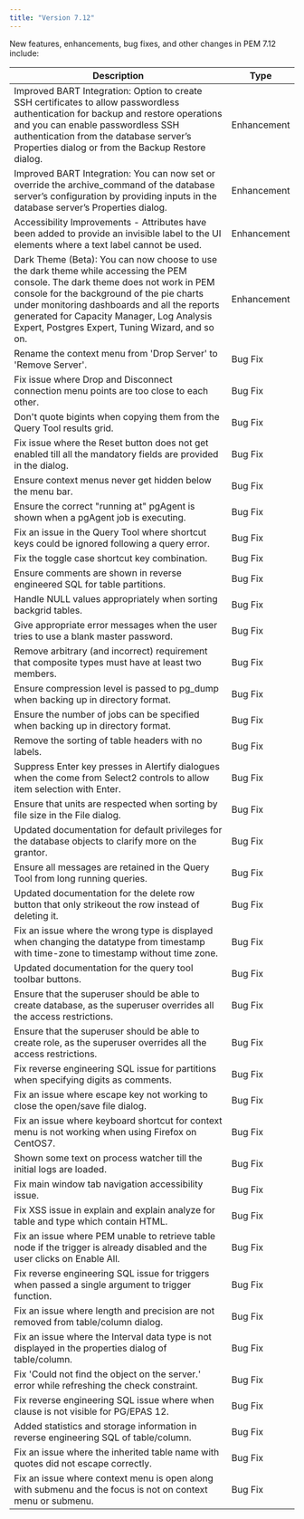 ```yaml
---
title: "Version 7.12"
---
```


New features, enhancements, bug fixes, and other changes in PEM 7.12 include:

| Description | Type |
| --------- | -----|
|  Improved BART Integration: Option to create SSH certificates to allow passwordless authentication for backup and restore operations and you can enable passwordless SSH authentication from the database server’s Properties dialog or from the Backup Restore dialog. | Enhancement |
|  Improved BART Integration: You can now set or override the archive_command of the database server’s configuration by providing inputs in the database server’s Properties dialog.  | Enhancement |
| Accessibility Improvements - Attributes have been added to provide an invisible label to the UI elements where a text label cannot be used. | Enhancement |
| Dark Theme (Beta): You can now choose to use the dark theme while accessing the PEM console. The dark theme does not work in PEM console for the background of the pie charts under monitoring dashboards and all the reports generated for Capacity Manager, Log Analysis Expert, Postgres Expert, Tuning Wizard, and so on. | Enhancement |
| Rename the context menu from 'Drop Server' to 'Remove Server'. | Bug Fix |
| Fix issue where Drop and Disconnect connection menu points are too close to each other. | Bug Fix |
| Don't quote bigints when copying them from the Query Tool results grid. | Bug Fix |
| Fix issue where the Reset button does not get enabled till all the mandatory fields are provided in the dialog. | Bug Fix |
| Ensure context menus never get hidden below the menu bar. | Bug Fix |
| Ensure the correct "running at" pgAgent is shown when a pgAgent job is executing. | Bug Fix |
| Fix an issue in the Query Tool where shortcut keys could be ignored following a query error. | Bug Fix |
| Fix the toggle case shortcut key combination. | Bug Fix |
| Ensure comments are shown in reverse engineered SQL for table partitions. | Bug Fix |
| Handle NULL values appropriately when sorting backgrid tables. | Bug Fix |
| Give appropriate error messages when the user tries to use a blank master password. | Bug Fix |
| Remove arbitrary (and incorrect) requirement that composite types must have at least two members. | Bug Fix |
| Ensure compression level is passed to pg_dump when backing up in directory format. | Bug Fix |
| Ensure the number of jobs can be specified when backing up in directory format. | Bug Fix |
| Remove the sorting of table headers with no labels. | Bug Fix |
| Suppress Enter key presses in Alertify dialogues when the come from Select2 controls to allow item selection with Enter. | Bug Fix |
| Ensure that units are respected when sorting by file size in the File dialog. | Bug Fix |
| Updated documentation for default privileges for the database objects to clarify more on the grantor. | Bug Fix |
| Ensure all messages are retained in the Query Tool from long running queries. | Bug Fix |
| Updated documentation for the delete row button that only strikeout the row instead of deleting it. | Bug Fix |
| Fix an issue where the wrong type is displayed when changing the datatype from timestamp with time-zone to timestamp without time zone. | Bug Fix |
| Updated documentation for the query tool toolbar buttons. | Bug Fix |
| Ensure that the superuser should be able to create database, as the superuser overrides all the access restrictions. | Bug Fix |
| Ensure that the superuser should be able to create role, as the superuser overrides all the access restrictions. | Bug Fix |
| Fix reverse engineering SQL issue for partitions when specifying digits as comments. | Bug Fix |
| Fix an issue where escape key not working to close the open/save file dialog. | Bug Fix |
| Fix an issue where keyboard shortcut for context menu is not working when using Firefox on CentOS7. | Bug Fix |
| Shown some text on process watcher till the initial logs are loaded. | Bug Fix |
| Fix main window tab navigation accessibility issue. | Bug Fix |
| Fix XSS issue in explain and explain analyze for table and type which contain HTML. | Bug Fix |
| Fix an issue where PEM unable to retrieve table node if the trigger is already disabled and the user clicks on Enable All. | Bug Fix |
| Fix reverse engineering SQL issue for triggers when passed a single argument to trigger function. | Bug Fix |
| Fix an issue where length and precision are not removed from table/column dialog. | Bug Fix |
| Fix an issue where the Interval data type is not displayed in the properties dialog of table/column. | Bug Fix |
| Fix 'Could not find the object on the server.' error while refreshing the check constraint. | Bug Fix |
| Fix reverse engineering SQL issue where when clause is not visible for PG/EPAS 12. | Bug Fix |
| Added statistics and storage information in reverse engineering SQL of table/column. | Bug Fix |
| Fix an issue where the inherited table name with quotes did not escape correctly. | Bug Fix |
| Fix an issue where context menu is open along with submenu and the focus is not on context menu or submenu. | Bug Fix |